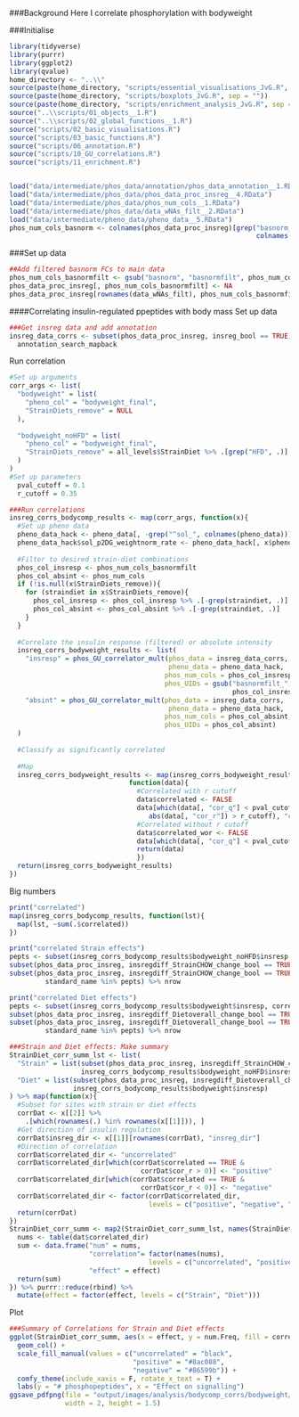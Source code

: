 ###Background
Here I correlate phosphorylation with bodyweight

###Initialise
```r
library(tidyverse)
library(purrr)
library(ggplot2)
library(qvalue)
home_directory <- "..\\"
source(paste(home_directory, "scripts/essential_visualisations_JvG.R", sep = ""))
source(paste(home_directory, "scripts/boxplots_JvG.R", sep = ""))
source(paste(home_directory, "scripts/enrichment_analysis_JvG.R", sep = ""))
source("..\\scripts/01_objects__1.R")
source("..\\scripts/02_global_functions__1.R")
source("scripts/02_basic_visualisations.R")
source("scripts/03_basic_functions.R")
source("scripts/06_annotation.R")
source("scripts/10_GU_correlations.R")
source("scripts/11_enrichment.R")


load("data/intermediate/phos_data/annotation/phos_data_annotation__1.RData")
load("data/intermediate/phos_data/phos_data_proc_insreg__4.RData")
load("data/intermediate/phos_data/phos_num_cols__1.RData")
load("data/intermediate/phos_data/data_wNAs_filt__2.RData")
load("data/intermediate/pheno_data/pheno_data__5.RData")
phos_num_cols_basnorm <- colnames(phos_data_proc_insreg)[grep("basnorm_\\d+", 
                                                              colnames(phos_data_proc_insreg))]
```



###Set up data
```r
##Add filtered basnorm FCs to main data
phos_num_cols_basnormfilt <- gsub("basnorm", "basnormfilt", phos_num_cols_basnorm)
phos_data_proc_insreg[, phos_num_cols_basnormfilt] <- NA
phos_data_proc_insreg[rownames(data_wNAs_filt), phos_num_cols_basnormfilt] <- data_wNAs_filt[, phos_num_cols_basnorm]
```


####Correlating insulin-regulated ppeptides with body mass
Set up data
```r
###Get insreg data and add annotation
insreg_data_corrs <- subset(phos_data_proc_insreg, insreg_bool == TRUE) %>%
  annotation_search_mapback
```

Run correlation
```r
#Set up arguments
corr_args <- list(
  "bodyweight" = list(
    "pheno_col" = "bodyweight_final",
    "StrainDiets_remove" = NULL
  ),
  
  "bodyweight_noHFD" = list(
    "pheno_col" = "bodyweight_final",
    "StrainDiets_remove" = all_levels$StrainDiet %>% .[grep("HFD", .)]
  )
)
#Set up parameters
  pval_cutoff = 0.1
  r_cutoff = 0.35

###Run correlations
insreg_corrs_bodycomp_results <- map(corr_args, function(x){
  #Set up pheno data
  pheno_data_hack <- pheno_data[, -grep("^sol_", colnames(pheno_data))]
  pheno_data_hack$sol_p2DG_weightnorm_rate <- pheno_data_hack[, x$pheno_col]
  
  #Filter to desired strain-diet combinations
  phos_col_insresp <- phos_num_cols_basnormfilt
  phos_col_absint <- phos_num_cols
  if (!is.null(x$StrainDiets_remove)){
    for (straindiet in x$StrainDiets_remove){
      phos_col_insresp <- phos_col_insresp %>% .[-grep(straindiet, .)]
      phos_col_absint <- phos_col_absint %>% .[-grep(straindiet, .)]
    }
  }
  
  #Correlate the insulin response (filtered) or absolute intensity
  insreg_corrs_bodyweight_results <- list(
    "insresp" = phos_GU_correlator_mult(phos_data = insreg_data_corrs,
                                        pheno_data = pheno_data_hack,
                                       phos_num_cols = phos_col_insresp,
                                       phos_UIDs = gsub("basnormfilt_", "",
                                                        phos_col_insresp)),
    "absint" = phos_GU_correlator_mult(phos_data = insreg_data_corrs,
                                        pheno_data = pheno_data_hack,
                                       phos_num_cols = phos_col_absint,
                                       phos_UIDs = phos_col_absint)
  )
  
  #Classify as significantly correlated
  
  #Map
  insreg_corrs_bodyweight_results <- map(insreg_corrs_bodyweight_results,
                              function(data){
                                #Correlated with r cutoff
                                data$correlated <- FALSE
                                data[which(data[, "cor_q"] < pval_cutoff &
                                   abs(data[, "cor_r"]) > r_cutoff), "correlated"] <- TRUE
                                #Correlated without r cutoff
                                data$correlated_wor <- FALSE
                                data[which(data[, "cor_q"] < pval_cutoff), "correlated_wor"] <- TRUE
                                return(data)
                                })
  return(insreg_corrs_bodyweight_results)
})
```


Big numbers
```r
print("correlated")
map(insreg_corrs_bodycomp_results, function(lst){
  map(lst, ~sum(.$correlated))
})

print("correlated Strain effects")
pepts <- subset(insreg_corrs_bodycomp_results$bodyweight_noHFD$insresp, correlated == TRUE) %>% rownames
subset(phos_data_proc_insreg, insregdiff_StrainCHOW_change_bool == TRUE) %>% nrow
subset(phos_data_proc_insreg, insregdiff_StrainCHOW_change_bool == TRUE &
         standard_name %in% pepts) %>% nrow

print("correlated Diet effects")
pepts <- subset(insreg_corrs_bodycomp_results$bodyweight$insresp, correlated == TRUE) %>% rownames
subset(phos_data_proc_insreg, insregdiff_Dietoverall_change_bool == TRUE) %>% nrow
subset(phos_data_proc_insreg, insregdiff_Dietoverall_change_bool == TRUE &
         standard_name %in% pepts) %>% nrow

###Strain and Diet effects: Make summary
StrainDiet_corr_summ_lst <- list(
  "Strain" = list(subset(phos_data_proc_insreg, insregdiff_StrainCHOW_change_bool == TRUE),
                  insreg_corrs_bodycomp_results$bodyweight_noHFD$insresp),
  "Diet" = list(subset(phos_data_proc_insreg, insregdiff_Dietoverall_change_bool == TRUE),
                insreg_corrs_bodycomp_results$bodyweight$insresp)
) %>% map(function(x){
  #Subset for sites with strain or diet effects
  corrDat <- x[[2]] %>%
    .[which(rownames(.) %in% rownames(x[[1]])), ]
  #Get direction of insulin regulation
  corrDat$insreg_dir <- x[[1]][rownames(corrDat), "insreg_dir"]
  #Direction of correlation
  corrDat$correlated_dir <- "uncorrelated"
  corrDat$correlated_dir[which(corrDat$correlated == TRUE &
                                 corrDat$cor_r > 0)] <- "positive"
  corrDat$correlated_dir[which(corrDat$correlated == TRUE &
                                 corrDat$cor_r < 0)] <- "negative"
  corrDat$correlated_dir <- factor(corrDat$correlated_dir,
                                   levels = c("positive", "negative", "uncorrelated"))
  return(corrDat)
})
StrainDiet_corr_summ <- map2(StrainDiet_corr_summ_lst, names(StrainDiet_corr_summ_lst), function(dat, effect){
  nums <- table(dat$correlated_dir)
  sum <- data.frame("num" = nums, 
                    "correlation"= factor(names(nums),
                                   levels = c("uncorrelated", "positive", "negative")),
                    "effect" = effect)
  return(sum)
}) %>% purrr::reduce(rbind) %>%
  mutate(effect = factor(effect, levels = c("Strain", "Diet")))
```




Plot
```r
###Summary of Correlations for Strain and Diet effects
ggplot(StrainDiet_corr_summ, aes(x = effect, y = num.Freq, fill = correlation)) +
  geom_col() + 
  scale_fill_manual(values = c("uncorrelated" = "black",
                               "positive" = "#8ac088",
                               "negative" = "#86599b")) +
  comfy_theme(include_xaxis = F, rotate_x_text = T) +
  labs(y = "# phosphopeptides", x = "Effect on signalling")
ggsave_pdfpng(file = "output/images/analysis/bodycomp_corrs/bodyweight/bplot_StrainDieteffect_bodyweight_corr",
              width = 2, height = 1.5)
```

















